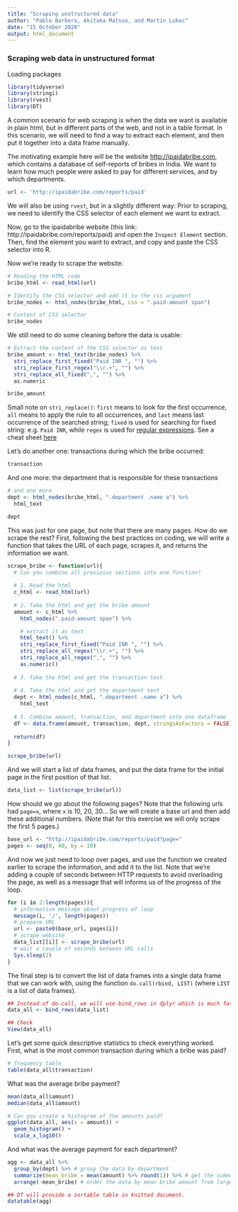 ```yaml
---
title: "Scraping unstructured data"
author: "Pablo Barbera, Akitaka Matsuo, and Martin Lukac"
date: "15 October 2020"
output: html_document
---
```


### Scraping web data in unstructured format

Loading packages

```r
library(tidyverse)
library(stringi)
library(rvest)
library(DT)

```

A common scenario for web scraping is when the data we want is available in plain html, but in different parts of the web, and not in a table format. In this scenario, we will need to find a way to extract each element, and then put it together into a data frame manually.

The motivating example here will be the website [http://ipaidabribe.com](http://ipaidabribe.com), which contains a database of self-reports of bribes in India. We want to learn how much people were asked to pay for different services, and by which departments.

```r
url <- 'http://ipaidabribe.com/reports/paid'
```

We will also be using `rvest`, but in a slightly different way: Prior to scraping, we need to identify the CSS selector of each element we want to extract. 

Now, go to the ipaidabribe website (this link: http://ipaidabribe.com/reports/paid) and open the `Inspect Element` section. Then, find the element you want to extract, and copy and paste the CSS selector into R.

Now we're ready to scrape the website:

```r
# Reading the HTML code
bribe_html <- read_html(url)

# Identify the CSS selector and add it to the css argument
bribe_nodes <- html_nodes(bribe_html, css = ".paid-amount span")

# Content of CSS selector
bribe_nodes
```

We still need to do some cleaning before the data is usable:

```r
# Extract the content of the CSS selector as text
bribe_amount <- html_text(bribe_nodes) %>%
  stri_replace_first_fixed("Paid INR ", "") %>%
  stri_replace_first_regex("\\r.+", "") %>%
  stri_replace_all_fixed(",", "") %>%
  as.numeric

bribe_amount
```

Small note on `stri_replace()`: `first` means to look for the first occurrence, `all` means to apply the rule to all occurrences, and `last` means last occurrence of the searched string; `fixed` is used for searching for fixed string: e.g. `Paid INR`, while `regex` is used for [regular expressions](https://en.wikipedia.org/wiki/Regular_expression). See a cheat sheet [here](https://www.rexegg.com/regex-quickstart.html)

Let's do another one: transactions during which the bribe occurred:

```r


transaction
```

And one more: the department that is responsible for these transactions

```r
# and one more
dept <- html_nodes(bribe_html, ".department .name a") %>% 
  html_text

dept
```

This was just for one page, but note that there are many pages. How do we scrape the rest? First, following the best practices on coding, we will write a function that takes the URL of each page, scrapes it, and returns the information we want.

```r
scrape_bribe <- function(url){
  # Can you combine all previoius sections into one function?
  
  # 1. Read the html
  c_html <- read_html(url)
  
  # 2. Take the html and get the bribe amount
  amount <- c_html %>% 
    html_nodes(".paid-amount span") %>%

    # extract it as text
    html_text() %>% 
    stri_replace_first_fixed("Paid INR ", "") %>%
    stri_replace_all_regex("\\r.+", "") %>%
    stri_replace_all_regex(",", "") %>%
    as.numeric()
  
  # 3. Take the html and get the transaction text
  
  # 4. Take the html and get the department text
  dept <- html_nodes(c_html, ".department .name a") %>% 
    html_text
  
  # 5. Combine amount, transaction, and department into one dataframe
  df <- data.frame(amount, transaction, dept, stringsAsFactors = FALSE)
  
  return(df)
}

scrape_bribe(url)
```

And we will start a list of data frames, and put the data frame for the initial page in the first position of that list.

```r
data_list <- list(scrape_bribe(url))
```

How should we go about the following pages? Note that the following urls had `page=x`, where `x` is 10, 20, 30... So we will create a base url and then add these additional numbers. (Note that for this exercise we will only scrape the first 5 pages.)

```r
base_url <- "http://ipaidabribe.com/reports/paid?page="
pages <- seq(0, 40, by = 10)
```

And now we just need to loop over pages, and use the function we created earlier to scrape the information, and add it to the list. Note that we're adding a couple of seconds between HTTP requests to avoid overloading the page, as well as a message that will informs us of the progress of the loop.

```r
for (i in 2:length(pages)){
  # informative message about progress of loop
  message(i, '/', length(pages))
  # prepare URL
  url <- paste0(base_url, pages[i])
  # scrape website
  data_list[[i]] <- scrape_bribe(url)
  # wait a couple of seconds between URL calls
  Sys.sleep(2)
}
```

The final step is to convert the list of data frames into a single data frame that we can work with, using the function `do.call(rbind, LIST)` (where `LIST` is a list of data frames).

```r
## Instead of do.call, we will use bind_rows in dplyr which is much faster 
data_all <- bind_rows(data_list)

## Check
View(data_all)
```

Let's get some quick descriptive statistics to check everything worked. First, what is the most common transaction during which a bribe was paid?

```r
# frequency table
table(data_all$transaction)

```

What was the average bribe payment?

```r
mean(data_all$amount)
median(data_all$amount)

# Can you create a histogram of the amounts paid?
ggplot(data_all, aes(x = amount)) + 
  geom_histogram() + 
  scale_x_log10()

```

And what was the average payment for each department? 

```r
agg <- data_all %>%
  group_by(dept) %>% # group the data by department
  summarize(mean_bribe = mean(amount) %>% round(1)) %>% # get the summery statistics
  arrange(-mean_bribe) # order the data by mean bribe amount from largest to smallest

## DT will provide a sortable table in knitted document.
datatable(agg)
```
